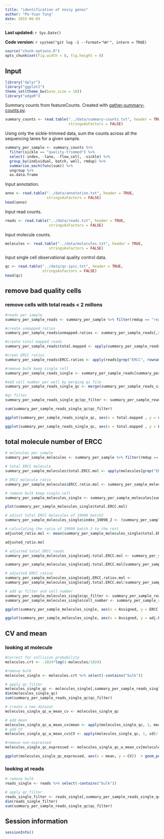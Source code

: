 ```yaml
---
title: "identification of noisy genes"
author: "Po-Yuan Tung"
date: 2015-06-03
---
```


**Last updated:** `r Sys.Date()`

**Code version:** `r system("git log -1 --format='%H'", intern = TRUE)`

```r
source("chunk-options.R")
opts_chunk$set(fig.width = 8, fig.height = 8)
```

## Input

```r
library("dplyr")
library("ggplot2")
theme_set(theme_bw(base_size = 16))
library("edgeR")
```

Summary counts from featureCounts.
Created with [gather-summary-counts.py](https://github.com/jdblischak/singleCellSeq/blob/master/code/gather-summary-counts.py).

```r
summary_counts <- read.table("../data/summary-counts.txt", header = TRUE,
                             stringsAsFactors = FALSE)
```

Using only the sickle-trimmed data, sum the counts across all the sequencing lanes for a given sample.

```r
summary_per_sample <- summary_counts %>%
  filter(sickle == "quality-trimmed") %>%
  select(-index, -lane, -flow_cell, -sickle) %>%
  group_by(individual, batch, well, rmdup) %>%
  summarise_each(funs(sum)) %>%
  ungroup %>%
  as.data.frame
```

Input annotation.

```r
anno <- read.table("../data/annotation.txt", header = TRUE,
                   stringsAsFactors = FALSE)
head(anno)
```

Input read counts.

```r
reads <- read.table("../data/reads.txt", header = TRUE,
                    stringsAsFactors = FALSE)
```

Input molecule counts.

```r
molecules <- read.table("../data/molecules.txt", header = TRUE,
                    stringsAsFactors = FALSE)
```

Input single cell observational quality control data.

```r
qc <- read.table("../data/qc-ipsc.txt", header = TRUE,
                 stringsAsFactors = FALSE)
head(qc)
```

## remove bad quality cells
### remove cells with total reads < 2 millons
```r
#reads per sample
summary_per_sample_reads <- summary_per_sample %>% filter(rmdup == "reads")

#create unmapped ratios
summary_per_sample_reads$unmapped.ratios <- summary_per_sample_reads[,9]/apply(summary_per_sample_reads[,5:13],1,sum)

#create total mapped reads
summary_per_sample_reads$total.mapped <- apply(summary_per_sample_reads[,5:8],1,sum)

#creat ERCC ratios
summary_per_sample_reads$ERCC.ratios <- apply(reads[grep("ERCC", rownames(reads)), ],2,sum)/apply(summary_per_sample_reads[,5:8],1,sum)

#remove bulk keep single cell
summary_per_sample_reads_single <- summary_per_sample_reads[summary_per_sample_reads$well!="bulk",]

#add cell number per well by merging qc file
summary_per_sample_reads_single_qc <- merge(summary_per_sample_reads_single,qc,by=c("individual","batch","well"))

#qc filter
summary_per_sample_reads_single_qc$qc_filter <- summary_per_sample_reads_single_qc$cell_number == 1 & summary_per_sample_reads_single_qc$total.mapped > 2 * 10^6

sum(summary_per_sample_reads_single_qc$qc_filter)

ggplot(summary_per_sample_reads_single_qc, aes(x = total.mapped , y = unmapped.ratios, col = qc_filter)) + geom_text(aes(label = cell_number))

ggplot(summary_per_sample_reads_single_qc, aes(x = total.mapped , y = ERCC.ratios, col = qc_filter)) + geom_text(aes(label = cell_number))

```

##  total molecule number of ERCC

```r
# molecules per sample
summary_per_sample_molecules <- summary_per_sample %>% filter(rmdup == "molecules")

# total ERCC molecule
summary_per_sample_molecules$total.ERCC.mol <- apply(molecules[grep("ERCC", rownames(reads)), ],2,sum)

# ERCC molecule ratio
summary_per_sample_molecules$ERCC.ratio.mol <- summary_per_sample_molecules$total.ERCC.mol/summary_per_sample_molecules$Assigned

# remove bulk keep single cell
summary_per_sample_molecules_single <- summary_per_sample_molecules[summary_per_sample_molecules$well!="bulk",]

plot(summary_per_sample_molecules_single$total.ERCC.mol)

# adjust total ERCC molecules of 19098 batch2
summary_per_sample_molecules_single$index_19098_2 <- (summary_per_sample_molecules_single$individual == "19098" & summary_per_sample_molecules_single$batch == "2")

# calculating the ratio of 19098 batch 2 to the rest
adjusted_ratio.mol <- mean(summary_per_sample_molecules_single$total.ERCC.mol[summary_per_sample_molecules_single$index_19098_2])/mean(summary_per_sample_molecules_single$total.ERCC[!summary_per_sample_molecules_single$index_19098_2])

adjusted_ratio.mol 

# adjusted total ERCC reads
summary_per_sample_molecules_single$adj.total.ERCC.mol <- summary_per_sample_molecules_single$total.ERCC.mol  

summary_per_sample_molecules_single$adj.total.ERCC.mol[summary_per_sample_molecules_single$index_19098_2] <- summary_per_sample_molecules_single$adj.total.ERCC.mol[summary_per_sample_molecules_single$index_19098_2]/adjusted_ratio.mol

# adjusted ERCC ratios
summary_per_sample_molecules_single$adj.ERCC.ratios.mol <-
summary_per_sample_molecules_single$adj.total.ERCC.mol/summary_per_sample_molecules_single$Assigned

# add qc filter and cell number
summary_per_sample_molecules_single$qc_filter <- summary_per_sample_reads_single_qc$qc_filter
summary_per_sample_molecules_single$cell_number <- summary_per_sample_reads_single_qc$cell_number

ggplot(summary_per_sample_molecules_single, aes(x = Assigned, y = ERCC.ratio.mol, col = qc_filter)) + geom_text(aes(label = cell_number)) + facet_grid(individual ~ batch) + theme(axis.text.x = element_text(angle = 90, hjust = 0.9, vjust = 0.5))

ggplot(summary_per_sample_molecules_single, aes(x = Assigned, y = adj.ERCC.ratios.mol, col = qc_filter)) + geom_text(aes(label = cell_number)) + facet_grid(individual ~ batch) + theme(axis.text.x = element_text(angle = 90, hjust = 0.9, vjust = 0.5))
```

## CV and mean

### looking at molecule
```r
#correct for collision probability
molecules.crt <- -1024*log(1-molecules/1024)

#remove bulk
molecules_single <- molecules.crt %>% select(-contains("bulk"))

# apply qc_filter
molecules_single_qc <- molecules_single[,summary_per_sample_reads_single_qc$qc_filter]
dim(molecules_single_qc)
sum(summary_per_sample_reads_single_qc$qc_filter)

# create a new dataset
molecules_single_qc_w_mean_cv <- molecules_single_qc

# add mean
molecules_single_qc_w_mean_cv$mean <- apply(molecules_single_qc, 1, mean)
# add CV
molecules_single_qc_w_mean_cv$CV <- apply(molecules_single_qc, 1, sd)/ apply(molecules_single_qc, 1, mean)

#remove non-expressed 
molecules_single_qc_expressed <- molecules_single_qc_w_mean_cv[molecules_single_qc_w_mean_cv$mean >0,]

ggplot(molecules_single_qc_expressed, aes(x = mean, y = CV))  + geom_point(size = 3, alpha = 0.5) + scale_x_log10()

```


### looking at reads
```r
# remove bulk
reads_single <- reads %>% select(-contains("bulk"))

# apply qc_filter
reads_single_filter <- reads_single[,summary_per_sample_reads_single_qc$qc_filter]
dim(reads_single_filter)
sum(summary_per_sample_reads_single_qc$qc_filter)

```



## Session information

```r
sessionInfo()
```
